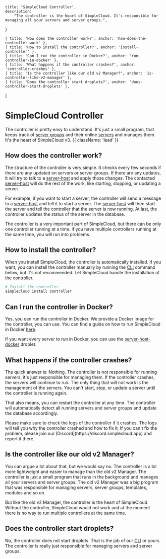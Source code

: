     title: 'SimpleCloud Controller',
    description:
        "The controller is the heart of SimpleCloud. It's responsible for managing all your servers and server groups.",
}

    { title: 'How does the controller work?', anchor: 'how-does-the-controller-work' },
    { title: 'How to install the controller?', anchor: 'install-controller' },
    { title: 'Can I run the controller in Docker?', anchor: 'run-controller-in-docker' },
    { title: 'What happens if the controller crashes?', anchor: 'controller-crashes' },
    { title: 'Is the controller like our old v2 Manager?', anchor: 'is-controller-like-v2-manager' },
    { title: 'Does the controller start droplets?', anchor: 'does-controller-start-droplets' },
]

# SimpleCloud Controller

The controller is pretty easy to understand. It's just a small program, that keeps track of [server groups](/server-group) and their online [servers](/server) and manages them. It's the heart of SimpleCloud v3. {{ className: 'lead' }}

## How does the controller work?

The structure of the controller is very simple. It checks every few seconds if there are any updated on servers or server groups. If there are any updates, it will try to talk to a [server-host](/server-host) and apply those changes. The contacted [server-host](/server-host) will do the rest of the work, like starting, stopping, or updating a server.

For example, if you want to start a server, the controller will send a message to a [server-host](/server-host) and tell it to start a server. The [server-host](/server-host) will then start the server and tell the controller that the server is now running. At last, the controller updates the status of the server in the database.

<Note>
    The controller is a very important part of SimpleCloud, but there can be only one controller running at a time. If you have multiple controllers running at the same time, you will run into problems.
</Note>

## How to install the controller?

When you install SimpleCloud, the controller is automatically installed. If you want, you can install the controller manually by running the [CLI](/cli) command below, but it's not recommended. Let SimpleCloud handle the installation of the controller.

```bash
# Install the controller
simplecloud install controller
```

## Can I run the controller in Docker?

Yes, you can run the controller in Docker. We provide a Docker image for the controller, you can use. You can find a guide on how to run SimpleCloud in Docker [here](#).

If you want every server to run in Docker, you can use the [server-host-docker](/droplet/server-host-docker) droplet.

## What happens if the controller crashes?

The quick answer is: Nothing. The controller is not responsible for running servers, it's just responsible for managing them. If the controller crashes, the servers will continue to run. The only thing that will not work is the management of the servers. You can't start, stop, or update a server until the controller is running again.

That also means, you can restart the controller at any time. The controller will automatically detect all running servers and server groups and update the database accordingly.

<Note>
    Please make sure to check the logs of the controller if it crashes. The logs will tell you why the controller crashed and how to fix it. If you can't fix the problem, please join our [Discord](https://discord.simplecloud.app) and report it there.
</Note>

## Is the controller like our old v2 Manager?

You can argue a lot about that, but we would say no. The controller is a lot more lightweight and easier to manage than the old v2 Manager. The controller is just a small program that runs in the background and manages all your servers and server groups. The old v2 Manager was a big program that was responsible for managing servers, server groups, templates, modules and so on.

But like the old v2 Manager, the controller is the heart of SimpleCloud. Without the controller, SimpleCloud would not work and at the moment there is no way to run multiple controllers at the same time.

## Does the controller start droplets?

No, the controller does not start droplets. That is the job of our [CLI](/cli) or yours. The controller is really just responsible for managing servers and server groups.
